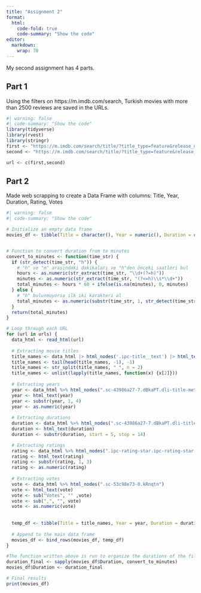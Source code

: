 ```yaml
---
title: "Assignment 2"
format:
  html:
    code-fold: true
    code-summary: "Show the code"
editor: 
  markdown: 
    wrap: 70
---
```


My second assignment has 4 parts.

## Part 1

Using the filters on https://m.imdb.com/search, Turkish movies with
more than 2500 reviews are saved in the URLs.

```r
#| warning: false
#| code-summary: "Show the code"
library(tidyverse)
library(rvest)
library(stringr)
first <- "https://m.imdb.com/search/title/?title_type=feature&release_date=,2009-12-31&num_votes=2500,&country_of_origin=TR"
second <- "https://m.imdb.com/search/title/?title_type=feature&release_date=2010-01-01,2023-12-31&num_votes=2500,&country_of_origin=TR"

url <- c(first,second)
```

## Part 2

Made web scrapping to create a Data Frame with columns: Title, Year,
Duration,
Rating, Votes

```r
#| warning: false
#| code-summary: "Show the code"

# Initialize an empty data frame
movies_df <- tibble(Title = character(), Year = numeric(), Duration = character(), Rating = numeric(), Votes = numeric())


# Function to convert duration from to minutes
convert_to_minutes <- function(time_str) {
  if (str_detect(time_str, "h")) {
    # "h" ve "m" arasındaki dakikaları ve "h"den önceki saatleri bul
    hours <- as.numeric(str_extract(time_str, "\\d+(?=h)"))
    minutes <- as.numeric(str_extract(time_str, "(?<=h)\\s*\\d+"))
    total_minutes <- hours * 60 + ifelse(is.na(minutes), 0, minutes)
  } else {
    # "h" bulunmuyorsa ilk iki karakteri al
    total_minutes <- as.numeric(substr(time_str, 1, str_detect(time_str, "m")*2))
  }
  return(total_minutes)
}

# Loop through each URL
for (url in urls) {
  data_html <- read_html(url)
  
  # Extracting movie titles
  title_names <- data_html |> html_nodes('.ipc-title__text') |> html_text()
  title_names <- tail(head(title_names, -1), -1)
  title_names <- str_split(title_names, " ", n = 2)
  title_names <- unlist(lapply(title_names, function(x) {x[2]}))
  
  # Extracting years
  year <- data_html %>% html_nodes(".sc-43986a27-7.dBkaPT.dli-title-metadata")
  year <- html_text(year)
  year <- substr(year, 1, 4)
  year <- as.numeric(year)
  
  # Extracting durations
  duration <- data_html %>% html_nodes(".sc-43986a27-7.dBkaPT.dli-title-metadata")
  duration <- html_text(duration)
  duration <- substr(duration, start = 5, stop = 14)

  # Extracting ratings
  rating <- data_html %>% html_nodes(".ipc-rating-star.ipc-rating-star--base.ipc-rating-star--imdb.ratingGroup--imdb-rating")
  rating <- html_text(rating)
  rating <- substr(rating, 1, 3)
  rating <- as.numeric(rating)
  
  # Extracting votes
  vote <- data_html %>% html_nodes(".sc-53c98e73-0.kRnqtn")
  vote <- html_text(vote)
  vote <- sub("Votes", "" ,vote)
  vote <- sub(",", "", vote)
  vote <- as.numeric(vote)
  
  
  temp_df <- tibble(Title = title_names, Year = year, Duration = duration, Rating = rating, Votes = vote)
  
  # Append to the main data frame
  movies_df <- bind_rows(movies_df, temp_df)
}

#The function written above is run to organize the durations of the films
duration_final <- sapply(movies_df$Duration, convert_to_minutes)
movies_df$Duration <- duration_final

# Final results
print(movies_df)
```
